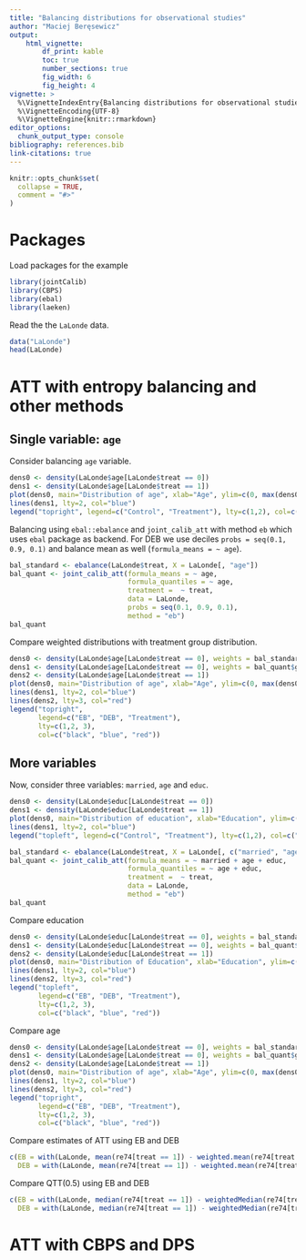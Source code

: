 ```yaml
---
title: "Balancing distributions for observational studies"
author: "Maciej Beręsewicz"
output: 
    html_vignette:
        df_print: kable
        toc: true
        number_sections: true
        fig_width: 6
        fig_height: 4
vignette: >
  %\VignetteIndexEntry{Balancing distributions for observational studies}
  %\VignetteEncoding{UTF-8}
  %\VignetteEngine{knitr::rmarkdown}
editor_options: 
  chunk_output_type: console
bibliography: references.bib
link-citations: true
---
```


```r
knitr::opts_chunk$set(
  collapse = TRUE,
  comment = "#>"
)
```

# Packages

Load packages for the example

```r
library(jointCalib)
library(CBPS)
library(ebal)
library(laeken)
```

Read the the `LaLonde` data.

```r
data("LaLonde")
head(LaLonde)
```

# ATT with entropy balancing and other methods

## Single variable: `age`

Consider balancing `age` variable.

```r
dens0 <- density(LaLonde$age[LaLonde$treat == 0])
dens1 <- density(LaLonde$age[LaLonde$treat == 1])
plot(dens0, main="Distribution of age", xlab="Age", ylim=c(0, max(dens0$y, dens1$y)))
lines(dens1, lty=2, col="blue")
legend("topright", legend=c("Control", "Treatment"), lty=c(1,2), col=c("black", "blue"))
```

Balancing using `ebal::ebalance` and `joint_calib_att` with method `eb` which uses `ebal` package as backend. For DEB we use deciles `probs = seq(0.1, 0.9, 0.1)` and balance mean as well (`formula_means = ~ age`). 

```r
bal_standard <- ebalance(LaLonde$treat, X = LaLonde[, "age"])
bal_quant <- joint_calib_att(formula_means = ~ age, 
                             formula_quantiles = ~ age, 
                             treatment =  ~ treat, 
                             data = LaLonde, 
                             probs = seq(0.1, 0.9, 0.1),
                             method = "eb")
bal_quant
```

Compare weighted distributions with treatment group distribution.

```r
dens0 <- density(LaLonde$age[LaLonde$treat == 0], weights = bal_standard$w/sum(bal_standard$w))
dens1 <- density(LaLonde$age[LaLonde$treat == 0], weights = bal_quant$g/sum(bal_quant$g))
dens2 <- density(LaLonde$age[LaLonde$treat == 1])
plot(dens0, main="Distribution of age", xlab="Age", ylim=c(0, max(dens0$y, dens1$y)))
lines(dens1, lty=2, col="blue")
lines(dens2, lty=3, col="red")
legend("topright", 
       legend=c("EB", "DEB", "Treatment"), 
       lty=c(1,2, 3), 
       col=c("black", "blue", "red"))
```

## More variables 

Now, consider three variables: `married`, `age` and `educ`.

```r
dens0 <- density(LaLonde$educ[LaLonde$treat == 0])
dens1 <- density(LaLonde$educ[LaLonde$treat == 1])
plot(dens0, main="Distribution of education", xlab="Education", ylim=c(0, max(dens0$y, dens1$y)))
lines(dens1, lty=2, col="blue")
legend("topleft", legend=c("Control", "Treatment"), lty=c(1,2), col=c("black", "blue"))
```

```r
bal_standard <- ebalance(LaLonde$treat, X = LaLonde[, c("married", "age", "educ")])
bal_quant <- joint_calib_att(formula_means = ~ married + age + educ, 
                             formula_quantiles = ~ age + educ, 
                             treatment =  ~ treat, 
                             data = LaLonde, 
                             method = "eb")
bal_quant
```

Compare education

```r
dens0 <- density(LaLonde$educ[LaLonde$treat == 0], weights = bal_standard$w/sum(bal_standard$w))
dens1 <- density(LaLonde$educ[LaLonde$treat == 0], weights = bal_quant$g/sum(bal_quant$g))
dens2 <- density(LaLonde$educ[LaLonde$treat == 1])
plot(dens0, main="Distribution of Education", xlab="Education", ylim=c(0, max(dens0$y, dens1$y)))
lines(dens1, lty=2, col="blue")
lines(dens2, lty=3, col="red")
legend("topleft", 
       legend=c("EB", "DEB", "Treatment"), 
       lty=c(1,2, 3), 
       col=c("black", "blue", "red"))
```

Compare age

```r
dens0 <- density(LaLonde$age[LaLonde$treat == 0], weights = bal_standard$w/sum(bal_standard$w))
dens1 <- density(LaLonde$age[LaLonde$treat == 0], weights = bal_quant$g/sum(bal_quant$g))
dens2 <- density(LaLonde$age[LaLonde$treat == 1])
plot(dens0, main="Distribution of age", xlab="Age", ylim=c(0, max(dens0$y, dens1$y)))
lines(dens1, lty=2, col="blue")
lines(dens2, lty=3, col="red")
legend("topright", 
       legend=c("EB", "DEB", "Treatment"), 
       lty=c(1,2, 3), 
       col=c("black", "blue", "red"))
```

Compare estimates of ATT using EB and DEB

```r
c(EB = with(LaLonde, mean(re74[treat == 1]) - weighted.mean(re74[treat == 0], bal_standard$w)),
  DEB = with(LaLonde, mean(re74[treat == 1]) - weighted.mean(re74[treat == 0], bal_quant$g)))
```

Compare QTT(0.5) using EB and DEB

```r
c(EB = with(LaLonde, median(re74[treat == 1]) - weightedMedian(re74[treat == 0], bal_standard$w)),
  DEB = with(LaLonde, median(re74[treat == 1]) - weightedMedian(re74[treat == 0], bal_quant$g)))
```

# ATT with CBPS and DPS

